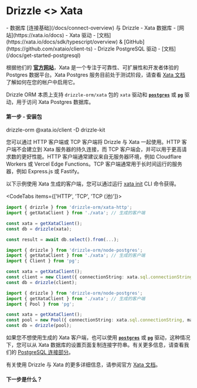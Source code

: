 
# Drizzle \<\> Xata

<Prerequisites>
- 数据库 [连接基础](/docs/connect-overview) 与 Drizzle
- Xata 数据库 - [网站](https://xata.io/docs)
- Xata 驱动 - [文档](https://xata.io/docs/sdk/typescript/overview) & [GitHub](https://github.com/xataio/client-ts)
- Drizzle PostgreSQL 驱动 - [文档](/docs/get-started-postgresql)
</Prerequisites>

根据他们的 **[官方网站](https://xata.io)**，Xata 是一个专注于可靠性、可扩展性和开发者体验的 Postgres 数据平台。Xata Postgres 服务目前处于测试阶段，请查看 [Xata 文档](https://xata.io/docs/postgres) 了解如何在您的帐户中启用它。

Drizzle ORM 本质上支持 `drizzle-orm/xata` 包的 `xata` 驱动和 **[`postgres`](#postgresjs)** 或 **[`pg`](#node-postgres)** 驱动，用于访问 Xata Postgres 数据库。

#### 第一步 - 安装包

<Npm>
drizzle-orm @xata.io/client
-D drizzle-kit
</Npm>

您可以通过 HTTP 客户端或 TCP 客户端将 Drizzle 与 Xata 一起使用。HTTP 客户端不会建立到 Xata 服务器的持久连接，而 TCP 客户端会，并可以用于更高请求数的更好性能。HTTP 客户端通常建议来自无服务器环境，例如 Cloudflare Workers 或 Vercel Edge Functions。TCP 客户端通常用于长时间运行的服务器，例如 Express.js 或 Fastify。

以下示例使用 Xata 生成的客户端，您可以通过运行 [xata init](https://xata.io/docs/getting-started/installation) CLI 命令获得。

<CodeTabs items={['HTTP', 'TCP', 'TCP (池)']}>
```typescript copy"
import { drizzle } from 'drizzle-orm/xata-http';
import { getXataClient } from './xata'; // 生成的客户端

const xata = getXataClient();
const db = drizzle(xata);

const result = await db.select().from(...);
```
```typescript copy"
import { drizzle } from 'drizzle-orm/node-postgres';
import { getXataClient } from './xata'; // 生成的客户端
import { Client } from 'pg';

const xata = getXataClient();
const client = new Client({ connectionString: xata.sql.connectionString });
const db = drizzle(client);
```
```typescript copy"
import { drizzle } from 'drizzle-orm/node-postgres';
import { getXataClient } from './xata'; // 生成的客户端
import { Pool } from 'pg';

const xata = getXataClient();
const pool = new Pool({ connectionString: xata.sql.connectionString, max: 10 });
const db = drizzle(pool);
```
</CodeTabs>

如果您不想使用生成的 Xata 客户端，也可以使用 **[`postgres`](#postgresjs)** 或 **[`pg`](#node-postgres)** 驱动，这种情况下，您可以从 Xata 数据库的设置页面复制连接字符串。有关更多信息，请查看我们的 [PostgreSQL 连接部分](/docs/get-started-postgresql)。

有关使用 Drizzle 与 Xata 的更多详细信息，请参阅官方 [Xata 文档](https://xata.io/docs/integrations/drizzle)。

#### 下一步是什么？

<WhatsNextPostgres/>